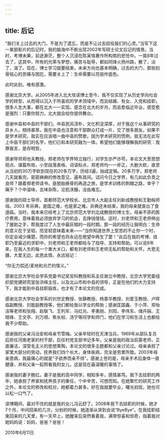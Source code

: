 ```yaml
---
---
---
```

title: 后记
---

“我们关上过去的大门，不是为了遗忘，而是不让过去奴役我们的心灵。”当写下这一某部影片的后记时，我的脑海中不断出现2002年写硕士论文后记的情景。当时，考博未果，前途渺茫，整个人沉浸在陈寅恪著作所构筑的悲怆中。一晃8年过去了，这其中，所有的光荣与梦想，痛苦与耻辱，都如同烽火扬州路，散了，淡了，溶了。现在，博士学习就要结束，未来方向也基本明确，过去的大门，那些刻骨铭心的苦痛与困厄，需要关上了：生命需要以亮丽作底色。

此时此刻，唯有感激。

感谢北京大学。从2005年进入北大攻读博士至今，我不仅实现了从历史学向社会学的转型，从而得以沉入于所喜欢的学术领域中，而且结婚、有女、入党和挂职，很多人生大事，都在北大一一实现。感念在北大的岁月，而且愈临近毕业，感受愈是强烈：只要你努力，北大就会给你提供舞台。

感谢中县和中县的干部们。中县民风淳朴，文化积淀深厚，对于我这个从事研究的异乡人，相待甚厚。我在中县也注意和干部群众打成一片，交了很多朋友。如果不是学术研究，我实在应该唱一曲中县的赞歌。因为学术研究的惯例，我无法在此写上中县干部们的名字，他们已和本研究融为一体。希望他们能够理解我的研究：我罪我言，是存明哲。

感谢导师郑也夫教授。郑老师在学界特立独行，对学生亦严亦苛。本论文大至思想观点、谋篇布局，小至段落表格、词语标点，郑老师均一一斧正，大删大砍，直至从当初的30万字砍到现在的20多万字，历经3遍，始成定稿。20多万字，郑老师几天就看完，密密麻麻的修改意见，遍布其间。试问今日之学界，有几如此负责之良师？跟着郑老师读书，是脱胎换骨的再造之旅，是学术训练的荆棘之路，幸乎？痛乎？个中滋味，五味杂陈，沦肌浃髓，没齿难忘。

感谢我的硕士导师，首都师范大学校长、北京市人大副主任刘新成教授和王勤榕师母。2003
年非典，是国之难，也是家之难。非典还未结束，我的母亲就查出了食道癌。当时，我本来已经考上了北京师范大学刘北成教授的博士生。母亲不菲的医疗费用，意味着我必须放弃学习的机会，去挣钱借钱。这时，刘老师和王老师伸出了援助之手，帮我度过了人生中最灰暗的一段时期。那一段的经历让我明白：生命的意义在于坚韧，而坚韧意味着未来——“当你知道世界上受苦的不止你一个时，你定会减少痛楚，而你的希望也将永远在绝望中再生了罢！”此后在我的考博、挂职乃至最近的求职中，刘老师和王老师都给与了指导、支持和帮助。可以说8年来，在我人生的每一个重大关口，都有刘老师和王老师无私的帮助和关怀。大恩无疆，大爱无边，此恩此情，永远铭记：

“你无力偿还/麦地和光芒的情义。”

感谢北京大学社会学系党委书记吴宝科教授和系主任谢立中教授，北京大学党委组织部党建研究室张洪峰主任，以及北山市和中县的领导，正是在他们的大力支持下，我才能到中县挂职锻炼，也才有了本论文的完成。

感谢北京大学社会学系的刘世定教授、张静教授、杨善华教授、刘爱玉教授、卢晖临副教授、刘能副教授等，他们都给我以学业的帮助；感谢匡国鑫、于小萍、郑怡洁等老师和张翔、赵联飞、王列军、马红光、李勇刚、刘阳、李伟东、储卉娟、王晴锋、王文亭、刘万顺、焦长权、汤宁等同学和师门，他们在学习和生活上也都给我不少帮助。

感谢我的父亲冯治安和母亲节雪梅。父亲年轻时在天津当兵，1969年从部队复员后担任河南老家的村干部，后任村党支部书记多年。父亲是我的政治启蒙老师，正直廉洁，深受毛主义的思想熏陶，本论文的很多主题都和父亲讨论过。母亲承担了家里大部分的劳动，抚养我们四个长大，身体疾病，完全是劳累所致。2003年母亲患病，我最痛心的就是“子欲养而亲不待”。感谢上苍的是，母亲手术后身体一直健康，并和父亲一起照看我的女儿，这是现在最温暖的事情了。

感谢我的妻子鲍红。妻子是我的高中同学，相知多年，感情甚笃。我下去挂职的两年，她承担了养家和抚养孩子的重任，个中辛苦，可想而知。在她繁忙的研究工作之外，本论文的修改和校对，她都着力甚多。好在我就要毕业，曙光初现，她也可以松一口气了。

读博期间，最对不住的就是我的女儿冯云舒了。2008年我下去挂职的时候，她才7个月，中间回来的几次，分别的时候，她逐渐从哭到会说“ByeBye”。在我挂职结束回来的几天里，有一天早上，她醒来后突然看着我，满带惊喜和惊奇，指着我对她妈妈说：妈妈，爸爸？爸爸！

2010年6月11日
